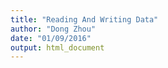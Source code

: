```yaml
---
title: "Reading And Writing Data"
author: "Dong Zhou"
date: "01/09/2016"
output: html_document
---
```



